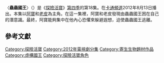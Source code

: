 {{noteTA
|G1=Adventure Time}}
{{Infobox television episode
| title        = 蟲蟲國王
| series       = [[探險活寶|探險活寶]]
| season       = 4
| episode      = 18
| production   = 1008-096<ref name=prodnumbers>{{cite web|title=Shows A-Z, Adventure Time With Finn and Jake|url=http://www.thefutoncritic.com/showatch/adventure-time-with-finn-and-jake/listings/|publisher=[[The_Futon_Critic|The Futon Critic]]|accessdate=February 3, 2013|archive-date=2013-02-16|archive-url=https://archive.is/20130216213150/http://www.thefutoncritic.com/showatch/adventure-time-with-finn-and-jake/listings/|dead-url=no}}</ref>
| story        = {{le|派屈克·麥克海爾|Patrick McHale (cartoonist)}}<br />{{le|肯特·奧斯本|Kent Osborne}}<br />[[潘得頓·沃德|潘得頓·沃德]]
| writer       =   {{le|史蒂夫·沃夫哈德|Steve Wolfhard}}<br>索姆維力·薩耶風<br>{{le|伯特·尹|Bert Youn}}
| director     = {{le|拉里·萊奇力特|Larry Leichliter}}
| airdate      = 2012年8月13日
| music        = 
| guests       = 
*{{le|埃里克·埃斯特拉達|Erik Estrada}}飾演蟲蟲國王
| length       = 11分鐘
| prev         = [[名偵探嗶莫|名偵探嗶莫]]
| next         = [[彩虹姊姊的大秘密|彩虹姊姊的大秘密]]
| episode list = 
{{Infobox Adventure Time season 4 episode list}}
<br>[[探險活寶各集列表|探險活寶各集列表]]
}}
〈'''蟲蟲國王'''〉（{{lang-en|''King Worm''}}）是《[[探險活寶|探險活寶]]》[[探險活寶_(第四季)|第四季]]的第18集。在[[卡通頻道|卡通頻道]]2012年8月13日播出。本集以[[阿寶·馬頓斯|阿寶]]和[[酷狗老皮|老皮]]為主角。在這一集裡，阿寶和老皮發現由蟲蟲國王困在自己的潛意識。最終，阿寶能夠集中在他內心恐懼來躲避遐想，迫使蟲蟲國王逃離。

<!--==劇情==
Finn wakes up to discover that Princess Bubblegum (voiced by [[Hynden_Walch|Hynden Walch]]) is now his wife and he is now the king of the Candy Kingdom, however things begin to hint that reality is not what it seems. Peppermint Butler (voiced by [[Steve_Little_(actor)|Steve Little]]) tells Finn that he is trapped in a dream and that he needs to find the King Worm (voiced by [[Erik_Estrada|Erik Estrada]]) and break it. The scene shifts, and Finn is at first being fed soup by Flame Princess (voiced by [[Jessica_DiCicco|Jessica DiCicco]]), then he is in a library. Peering through a window, he sees Jake, who is being given advice on how to wrap a present by a deformed Lady Rainicorn. The two brothers conclude that they are trapped in a dream, and set off, trailing the King Worm.

They eventually meet up with the Ice King (voiced by [[Tom_Kenny|Tom Kenny]]), who is trying to outrun giant monsters made up of morphed-together penguins. Finn and Jake then see their father, Joshua, knitting a scarf. The scarf turns into the King Worm, and the duo give chase. On the top of a mountain, they find the worm frozen, and Finn manages to shatter it, seemingly waking the two from their dream state. However, Finn soon discovers that he is still dreaming and that Jake was not actually with him, but rather another figment of the dream. The King Worm present himself and taunts Finn. Finn, however, unleashes his [[subconscious|subconscious]] fears, and the emotional trauma begins to destroy the [[dreamscape|dreamscape]], weakening King Worm's hold. Eventually, the fears become so powerful that the King Worm is defeated, and Finn wakes up in the real world.

==Production==
[[File:Erik_Estrada.jpg|thumb]], who voices the titular King Worm.]]
"King Worm" was written and storyboarded by [[Steve_Wolfhard|Steve Wolfhard]], Somvilay Xayaphone, and Bert Youn.<ref name=wormep>{{cite web|last1=Wolfhard|first1=Steve|title=King Worm|url=http://wolfhard.tumblr.com/post/29081704731/this-is-the-first-episode-i-ever-did-any-boarding|publisher=[[Tumblr|Tumblr]]|accessdate=September 16, 2014|date=August 12, 2012}}</ref> The episode's story was developed by series creator [[Pendleton_Ward|Pendleton Ward]], [[Patrick_McHale_(cartoonist)|Patrick McHale]], and [[Kent_Osborne|Kent Osborne]].<ref name=episodecredits>{{cite episode| title=King Worm| series=Adventure Time| serieslink=|credits = [[Larry_Leichliter|Larry Leichliter]] (director); Steve Wolfhard, Somvilay Xayaphone, & Bert Youn (writers) | network = [[Cartoon_Network|Cartoon Network]] |airdate=August 13, 2012| season = 4 | number = 18}}</ref> The third act of the episode was largely illustrated by Wolfhard. He originally was supposed to have only revised the act, but he added so much to the section that he was credited as storyboard artist. Ward, initially, felt that the sequence was not effective; he wanted Finn's nightmares to be composed largely of "scary, dream imagery", but he later changed his mind, applauding how the section focuses on Finn's personal fears.<ref name=wardworm/> The episode was directed by [[Larry_Leichliter|Larry Leichliter]].<ref name=episodecredits/>

Ward's goal for the episode was "to weird it up" and play off of bizarre ideas and imagery.<ref name=wardworm/> Ward latter revealed on his [[Twitter|Twitter]] that many scenes were inspired by popular "[[YouTube_Poop|YouTube Poop]]s", which are idiosyncratic and often nonsensical mashups which have been uploaded on the video site [[YouTube|YouTube]]; Ward explained that he enjoyed the concept of Poops and wanted to put them in the episode.<ref>{{cite web|last=Ward|first=Pendleton|title=[Pendleton Ward explaining that 'YouTube Poops' inspired several scenes in 'King Worm']|url=https://twitter.com/buenothebear/status/235108086266855424|publisher=[[Twitter.com|Twitter.com]]|accessdate=February 5, 2013|date=August 13, 2012}}</ref> While storyboarding the episode, Xayaphone exaggerated the elongation of Finn's ears; this was originally going to be revised, but Ward liked that the effect because it fit in with the concept of a dream world.<ref name=wardworm/>

The episode features Erik Estrada, voicing the titular King Worm.<ref name=wormep/><ref>{{cite web|last1=McLean|first1=Thomas|title='Adventure Time' Season 4 Premieres April 2|url=http://www.animationmagazine.net/tv/adventure-time-season-4-premieres-april-2/|work=[[Animation_Magazine|Animation Magazine]]|accessdate=October 7, 2014|date=March 12, 2012}}</ref> He had originally voiced the character in the [[Adventure_Time_(season_1)|first season]] episode "[[Evicted!|Evicted!]]"<ref>{{cite web|title=Erik Estrada|url=http://www.behindthevoiceactors.com/Erik-Estrada/|publisher=Behind the Voice Actors|accessdate=March 18, 2013}}</ref><ref>{{cite episode| title=Evicted!| series=Adventure Time| serieslink=|credits = [[Larry_Leichliter|Larry Leichliter]] (director); Sean Jimenez & Bert Youn (writers) | network = [[Cartoon_Network|Cartoon Network]] |airdate=May 17, 2010| season = 1 | number = 12}}</ref> [[Tom_Kenny|Tom Kenny]] did the voice of Rainicorn.<ref name=wardworm/> The episode was also embedded with references to future episodes. For instance, the large penguin monster, designed by Michael DeForge, later appeared in "[[Reign_of_Gunters|Reign of Gunters]]".<ref name=andyworm>Ristaino, Andy (Storyboard artist). 2014. "King Worm" [Commentary track], ''Adventure Time'' Season Four [DVD], Los Angeles, CA: [[Cartoon_Network|Cartoon Network]].</ref> Similarly, "[[The_Lich_(Adventure_Time_episode)|The Lich]]", the fourth season finale, had already been storyboarded by the time "King Worm" was entering into production. As a result, the crew was able to take the model of the alternate universe Finn—who is introduced at the end of "The Lich"—and add him as a mirror reflection in "King Worm".<ref name=tomworm>Herpich, Tom (Storyboard artist). 2014. "King Worm" [Commentary track], ''Adventure Time'' Season Four [DVD], Los Angeles, CA: [[Cartoon_Network|Cartoon Network]].</ref>

At the end of "Evicted!", Finn and Jake encounter the King Worm, who puts them in a trance; the ending of "King Worm", however, seems to imply that Finn and Jake were stuck in a trance between the events of "Evicted!" and "King Worm", implying that the events between the two episodes occurred only in a dream. Ward said in the DVD commentary, however, that this idea bothered him, because he did not want to destroy the reality of the series. In the end, he noted that he wanted to preserve the [[status_quo|status quo]] by making, "the real Finn where he is now … he isn't still dreaming."<ref name=wardworm>Ward, Pendleton (Series creator). 2014. "King Worm" [Commentary track], ''Adventure Time'' Season Four [DVD], Los Angeles, CA: [[Cartoon_Network|Cartoon Network]].</ref> [[Adam_Muto|Adam Muto]] later noted on his [[Spring.me|Spring.me]] account that, were the events between "Evicted!" and "King Worm" to have existed only in a dream, then "there wouldn't be much point to" the series.<ref>{{cite web|last1=Muto|first1=Adam|title=[Adam Muto discusses the dream theory of 'King Worm']|url=http://new.spring.me/#!/MrMuto/q/359574790920490474|publisher=[[Spring.me|Spring.me]]|accessdate=October 8, 2014}}</ref>

==Reception==
“King Worm” first aired on [[Cartoon_Network|Cartoon Network]] on August 13, 2012. According to [[Nielsen_ratings|Nielsen ratings]], the episode ranked first in its timeslot among children aged 2–11 and 6–11, as well as in all boy demographics.<ref>{{cite web|last1=Kondolojy|first1=Amanda|title=Ratings Notes for TNT, TBS, Adult Swim, Cartoon Network & TruTV: 'Major Crimes', 'Perception', 'Sullivan & Son', 'Conan', 'Hardcore Pawn', 'Adventure Time' & More|url=http://tvbythenumbers.zap2it.com/2012/08/28/ratings-notes-for-tnt-tbs-adult-swim-cartoon-network-trutv-major-crimes-perception-sullivan-son-conan-hardcore-pawn-adventure-time-more/146548/|website=[[TV_by_the_Numbers|TV by the Numbers]]|publisher=[[Zap2it|Zap2it]]|accessdate=September 14, 2014|date=August 28, 2012}}</ref> The episode first saw physical release as part of the 2014 DVD, ''The Suitor'', which included 16 episodes from the series' first five seasons.<ref>{{cite video  | people = Nate Cash, et al. | year = 2014 | title = The Suitor | medium = DVD | publisher = [[Warner_Home_Video|Warner Home Video]] | accessdate = October 27, 2014 }}</ref> It was later re-released as part of the complete fourth season DVD in October of 2014.<ref name=seasonfour>{{cite web|title=Cartoon Network-Adventure Time-Complete 4th Season|url=http://www.amazon.com/dp/B00KH57UXS|publisher=[[Amazon.com|Amazon.com]]|accessdate=June 27, 2014|date=June 27, 2014}}</ref>

Oliver Sava of ''[[The_A.V._Club|The A.V. Club]]'' awarded the episode a "C", largely criticizing the installment for its apparent randomness. He argued that "being in a dream allows the writers to do whatever they want without any explanation, meaning characters and environments change suddenly and constantly, leaving the viewer as confused as Finn."<ref name=avclubworm/> Sava felt that the only scenes with any [[pathos|pathos]] were to be found near the end of the episode, but even they were "still more focused on bizarre imagery than emotional depth", such as the sequence wherein Finn's fears manifest themselves by emerging from his [[navel|navel]].<ref name=avclubworm/> Sava did compliment the episode's designs, however, writing that "this episode puts the show’s off-kilter design sense on full display."<ref name=avclubworm>{{cite web|last1=Sava|first1=Oliver|title=Review: Adventure Time: 'King Worm'|url=http://www.avclub.com/tvclub/adventure-time-king-worm-83488|website=[[The_A.V._Club|The A.V. Club]]|publisher=[[The_Onion|The Onion]]|accessdate=September 14, 2014|date=August 13, 2012}}</ref>

Nicole Klein of [[Geekadelphia|Geekadelphia]], however, applauded the episode's exploration of Finn's psyche, noting that she was pleased with this episode and the [[Adventure_Time_(season_5)|fifth season]] episode "The Vault" because she "love[s] any episode that involves going into Finn’s crazy subconsciousness".<ref>{{cite web|last1=Klein|first1=Nicole|title=Adventure Time: The Suitor [Review] – Come on Grab This DVD!|url=http://www.geekadelphia.com/2014/07/25/adventure-time-the-suitor-review-come-on-grab-this-dvd/|publisher=[[Geekadelphia|Geekadelphia]]|accessdate=September 14, 2014|date=July 25, 2014}}</ref>
-->

==參考文獻==
{{Reflist|2}}

{{探險活寶}}

[[Category:探險活寶|Category:探險活寶]]
[[Category:2012年電視劇分集|Category:2012年電視劇分集]]
[[Category:寄生生物題材作品|Category:寄生生物題材作品]]
[[Category:虛構國王|Category:虛構國王]]
[[Category:探險活寶角色|Category:探險活寶角色]]